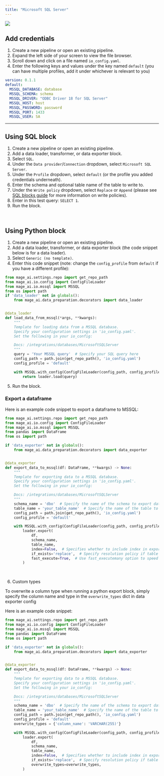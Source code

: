 ```yaml
---
title: "Microsoft SQL Server"
---
```


![](https://www.commvault.com/wp-content/uploads/2019/08/sql-server_logo.jpg)

## Add credentials

1. Create a new pipeline or open an existing pipeline.
2. Expand the left side of your screen to view the file browser.
3. Scroll down and click on a file named `io_config.yaml`.
4. Enter the following keys and values under the key named `default` (you can
   have multiple profiles, add it under whichever is relevant to you)

```yaml
version: 0.1.1
default:
  MSSQL_DATABASE: database
  MSSQL_SCHEMA: schema
  MSSQL_DRIVER: "ODBC Driver 18 for SQL Server"
  MSSQL_HOST: host
  MSSQL_PASSWORD: password
  MSSQL_PORT: 1433
  MSSQL_USER: SA
```

---

## Using SQL block

1. Create a new pipeline or open an existing pipeline.
2. Add a data loader, transformer, or data exporter block.
3. Select `SQL`.
4. Under the `Data provider`/`Connection` dropdown, select `Microsoft SQL Server`.
5. Under the `Profile` dropdown, select `default` (or the profile you added
   credentials underneath).
6. Enter the schema and optional table name of the table to write to.
7. Under the `Write policy` dropdown, select `Replace` or `Append` (please see
   [SQL blocks guide](/guides/blocks/sql-blocks) for more information on write policies).
8. Enter in this test query: `SELECT 1`.
9. Run the block.

<br />

## Using Python block

1. Create a new pipeline or open an existing pipeline.
2. Add a data loader, transformer, or data exporter block (the code snippet
   below is for a data loader).
3. Select `Generic (no template)`.
4. Enter this code snippet (note: change the `config_profile` from `default` if
   you have a different profile):

```python
from mage_ai.settings.repo import get_repo_path
from mage_ai.io.config import ConfigFileLoader
from mage_ai.io.mssql import MSSQL
from os import path
if 'data_loader' not in globals():
    from mage_ai.data_preparation.decorators import data_loader


@data_loader
def load_data_from_mssql(*args, **kwargs):
    """
    Template for loading data from a MSSQL database.
    Specify your configuration settings in 'io_config.yaml'.
    Set the following in your io_config:

    Docs: /integrations/databases/MicrosoftSQLServer
    """
    query = 'Your MSSQL query'  # Specify your SQL query here
    config_path = path.join(get_repo_path(), 'io_config.yaml')
    config_profile = 'default'

    with MSSQL.with_config(ConfigFileLoader(config_path, config_profile)) as loader:
        return loader.load(query)
```

5. Run the block.


### Export a dataframe

Here is an example code snippet to export a dataframe to MSSQL:

```python
from mage_ai.settings.repo import get_repo_path
from mage_ai.io.config import ConfigFileLoader
from mage_ai.io.mssql import MSSQL
from pandas import DataFrame
from os import path

if 'data_exporter' not in globals():
    from mage_ai.data_preparation.decorators import data_exporter


@data_exporter
def export_data_to_mssql(df: DataFrame, **kwargs) -> None:
    """
    Template for exporting data to a MSSQL database.
    Specify your configuration settings in 'io_config.yaml'.
    Set the following in your io_config:

    Docs: /integrations/databases/MicrosoftSQLServer
    """
    schema_name = 'dbo'  # Specify the name of the schema to export data to
    table_name = 'your_table_name'  # Specify the name of the table to export data to
    config_path = path.join(get_repo_path(), 'io_config.yaml')
    config_profile = 'default'

    with MSSQL.with_config(ConfigFileLoader(config_path, config_profile)) as loader:
        loader.export(
            df,
            schema_name,
            table_name,
            index=False,  # Specifies whether to include index in exported table
            if_exists='replace',  # Specify resolution policy if table name already exists
            fast_execute=True,  # Use fast_executemany option to speed up bulk inserting rows
        )
```

<br />

6. Custom types

To overwrite a column type when running a python export block, simply specify the column name and type in the `overwrite_types` dict in data exporter config

Here is an example code snippet:

```python
from mage_ai.settings.repo import get_repo_path
from mage_ai.io.config import ConfigFileLoader
from mage_ai.io.mssql import MSSQL
from pandas import DataFrame
from os import path

if 'data_exporter' not in globals():
    from mage_ai.data_preparation.decorators import data_exporter


@data_exporter
def export_data_to_mssql(df: DataFrame, **kwargs) -> None:
    """
    Template for exporting data to a MSSQL database.
    Specify your configuration settings in 'io_config.yaml'.
    Set the following in your io_config:

    Docs: /integrations/databases/MicrosoftSQLServer
    """
    schema_name = 'dbo'  # Specify the name of the schema to export data to
    table_name = 'your_table_name'  # Specify the name of the table to export data to
    config_path = path.join(get_repo_path(), 'io_config.yaml')
    config_profile = 'default'
    overwrite_types = {'column_name': 'VARCHAR(255)'}

    with MSSQL.with_config(ConfigFileLoader(config_path, config_profile)) as loader:
        loader.export(
            df,
            schema_name,
            table_name,
            index=False,  # Specifies whether to include index in exported table
            if_exists='replace',  # Specify resolution policy if table name already exists
            overwrite_types=overwrite_types,
        )
```

<br />

